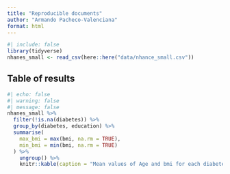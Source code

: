 ```yaml
---
title: "Reproducible documents"
author: "Armando Pacheco-Valenciana"
format: html
---
```


```r
#| include: false
library(tidyverse)
nhanes_small <- read_csv(here::here("data/nhance_small.csv"))
```

## Table of results

```r
#| echo: false
#| warning: false
#| message: false
nhanes_small %>%
  filter(!is.na(diabetes)) %>%
  group_by(diabetes, education) %>%
  summarise(
    max_bmi = max(bmi, na.rm = TRUE),
    min_bmi = min(bmi, na.rm = TRUE)
  ) %>%
    ungroup() %>% 
    knitr::kable(caption = "Mean values of Age and bmi for each diabetes and education status")
```

